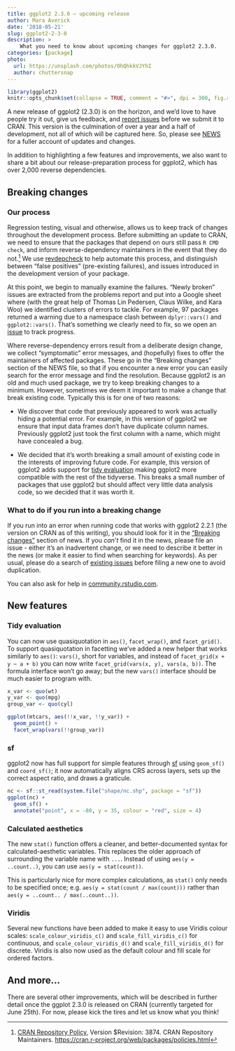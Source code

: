 ```yaml
---
title: ggplot2 2.3.0 — upcoming release
author: Mara Averick
date: '2018-05-21'
slug: ggplot2-2-3-0
description: >
    What you need to know about upcoming changes for ggplot2 2.3.0.
categories: [package]
photo:
  url: https://unsplash.com/photos/OhQhkkVJYhI
  author: chuttersnap
---
```

```r
library(ggplot2)
knitr::opts_chunk$set(collapse = TRUE, comment = "#>", dpi = 300, fig.retina = 2)
```

A new release of ggplot2 (2.3.0) is on the horizon, and we'd love to have people 
try it out, give us feedback, and [report issues](https://github.com/tidyverse/ggplot2/issues) 
before we submit it to CRAN. This version is the culmination of over a year and 
a half of development, not all of which will be captured here. So, please see [NEWS](https://github.com/tidyverse/ggplot2/blob/master/NEWS.md) for a fuller 
account of updates and changes.

In addition to highlighting a few features and improvements, we also want to 
share a bit about our release-preparation process for ggplot2, which has over 
2,000 reverse dependencies.

## Breaking changes

### Our process

Regression testing, visual and otherwise, allows us to keep track of changes
throughout the development process. Before submitting an update to CRAN,
we need to ensure that the packages that depend on ours still pass `R CMD
check`, and inform reverse-dependency maintainers in the event that they do not.[^1] 
We use [revdepcheck](https://github.com/r-lib/revdepcheck) to help automate this 
process, and distinguish between "false positives" (pre-existing failures), and 
issues introduced in the development version of your package. 

At this point, we begin to manually examine the failures. "Newly broken" issues
are extracted from the problems report and put into a Google sheet where (with
the great help of Thomas Lin Pedersen, Claus Wilke, and Kara Woo) we identified
clusters of errors to tackle. For example, 97 packages returned a warning due
to a namespace clash between `dplyr::vars()` and `ggplot2::vars()`. That’s
something we clearly need to fix, so we open an [issue](https://github.com/
tidyverse/ggplot2/issues/2585) to track progress.

Where reverse-dependency errors result from a deliberate design change, we 
collect "symptomatic" error messages, and (hopefully) fixes to offer the 
maintainers of affected packages. These go in the "Breaking changes" section of 
the NEWS file, so that if you encounter a new error you can easily search for 
the error message and find the resolution. Because ggplot2 is an old and much 
used package, we try to keep breaking changes to a minimum. However, sometimes 
we deem it important to make a change that break existing code. Typically this 
is for one of two reasons:

 * We discover that code that previously appeared to work was actually hiding a 
 potential error. For example, in this version of ggplot2 we ensure that input 
 data frames don’t have duplicate column names. Previously ggplot2 just took the 
 first column with a name, which might have concealed a bug.  

 * We decided that it’s worth breaking a small amount of existing code in the 
 interests of improving future code. For example, this version of ggplot2 adds 
 support for [tidy evaluation](https://github.com/tidyverse/ggplot2/blob/master/NEWS.md#tidy-evaluation) 
 making ggplot2 more compatible with the rest of the tidyverse. This breaks a 
 small number of packages that use ggplot2 but should affect very little data 
 analysis code, so we decided that it was worth it.  

### What to do if you run into a breaking change

If you run into an error when running code that works with ggplot2 
2.2.1 (the version on CRAN as of this writing), you should look for it in the
["Breaking changes"](https://github.com/tidyverse/ggplot2/blob/master/NEWS.md#breaking-changes) 
section of news. If you _can't_ find it in the news, please file an issue - 
either it's an inadvertent change, or we need to describe it better in the news 
(or make it easier to find when searching for keywords). As per usual, please 
do a search of [existing issues](https://github.com/tidyverse/ggplot2/issues) 
before filing a new one to avoid duplication.

You can also ask for help in [community.rstudio.com](https://community.rstudio.com/).

## New features

### Tidy evaluation

You can now use quasiquotation in `aes()`, `facet_wrap()`, and `facet_grid()`. 
To support quasiquotation in facetting we've added a new helper that works 
similarly to `aes()`: `vars()`, short for variables, and instead of 
`facet_grid(x + y ~ a + b)` you can now write `facet_grid(vars(x, y), vars(a, b))`. 
The formula interface won't go away; but the new `vars()` interface should be 
much easier to program with.

```r
x_var <- quo(wt)
y_var <- quo(mpg)
group_var <- quo(cyl)

ggplot(mtcars, aes(!!x_var, !!y_var)) + 
  geom_point() + 
  facet_wrap(vars(!!group_var))
```

### sf

ggplot2 now has full support for simple features through 
[sf](https://r-spatial.github.io/sf/) using `geom_sf()` and `coord_sf()`; it now 
automatically aligns CRS across layers, sets up the correct aspect ratio, and 
draws a graticule.

```r
nc <- sf::st_read(system.file("shape/nc.shp", package = "sf"))
ggplot(nc) +
  geom_sf() +
  annotate("point", x = -80, y = 35, colour = "red", size = 4)
```

### Calculated aesthetics

The new `stat()` function offers a cleaner, and better-documented syntax for 
calculated-aesthetic variables. This replaces the older approach of surrounding 
the variable name with `...`. Instead of using `aes(y = ..count..)`, you can use 
`aes(y = stat(count))`. 

This is particularly nice for more complex calculations, as `stat()` only needs 
to be specified once; e.g. `aes(y = stat(count / max(count)))` rather than 
`aes(y = ..count.. / max(..count..))`.

### Viridis

Several new functions have been added to make it easy to use Viridis colour 
scales: `scale_colour_viridis_c()` and `scale_fill_viridis_c()` for continuous, 
and `scale_colour_viridis_d()` and `scale_fill_viridis_d()` for discrete. 
Viridis is also now used as the default colour and fill scale for ordered 
factors.

## And more...

There are several other improvements, which will be described in further detail 
once the ggplot 2.3.0 is released on CRAN (currently targeted for June 25th). 
For now, please kick the tires and let us know what you think!

[^1]: [CRAN Repository Policy](https://cran.r-project.org/web/packages/policies.html), Version $Revision: 3874. CRAN Repository Maintainers. <https://cran.r-project.org/web/packages/policies.html>
